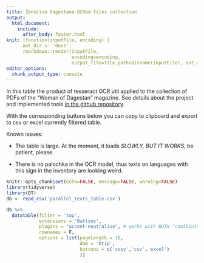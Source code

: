 ```yaml
---
title: Ženščina Dagestana OCRed files collection
output: 
  html_document:
    include:
      after_body: footer.html
knit: (function(inputFile, encoding) { 
      out_dir <- 'docs';
      rmarkdown::render(inputFile,
                        encoding=encoding, 
                        output_file=file.path(dirname(inputFile), out_dir, 'index.html')) })
editor_options: 
  chunk_output_type: console
---
```


In this table the product of tesseract OCR util applied to the collection of PDFs of the "Woman of Dagestan" magazine. See details about the project and implemented tools [in the github repository](https://github.com/LingConLab/zhenshchina_dagestana_magazine_parallel_corpus).

With the corresponding buttons below you can copy to clipboard and export to csv or excel currently filtered table.

Known issues:

- The table is large. At the moment, it loads *SLOWLY, BUT IT WORKS*, be patient, please.

- There is no palochka in the OCR model, thus texts on languages with this sign in the inventory are looking weird.

```r
knitr::opts_chunk$set(echo=FALSE, message=FALSE, warning=FALSE)
library(tidyverse)
library(DT)
db <- read_csv('parallel_texts_table.csv')
```

```r
db %>% 
  datatable(filter = 'top',
            extensions = 'Buttons',
            plugins = "accent-neutralise", # works with BOTH "comibining acute accent" with cyrillic and combining macron
            rownames = F,
            options = list(pageLength = 10, 
                           dom = 'Btip',
                           buttons = c('copy','csv','excel')
                           ))
```

